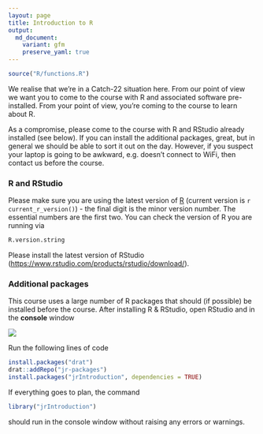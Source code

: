 ```yaml
---
layout: page
title: Introduction to R
output:
  md_document:
    variant: gfm
    preserve_yaml: true
---
```

```r
source("R/functions.R")
```

We realise that we're in a Catch-22 situation here. From our point of view we want you 
to come to the course with R and associated software pre-installed. From your point of view, you're
coming to the course to learn about R. 

As a compromise, please come to the course with R and RStudio already installed (see below). If you can install the additional packages, great, but in general we should be able to sort it out on the day. However,
if you suspect your laptop is going to be awkward, e.g. doesn't connect to WiFi, then 
contact us before the course.

### R and RStudio

Please make sure you are using the latest version of [R](https://cran.r-project.org/) (current version is `r current_r_version()`) - the final digit is the minor version number. The essential numbers are the first two. You can check the version of R you are running via

```r
R.version.string
```
Please install the latest version of RStudio (<https://www.rstudio.com/products/rstudio/download/>).

### Additional packages

This course uses a large number of R packages that should (if possible) be installed before the course. 
After installing R & RStudio, open RStudio and in the __console__ window

![](../graphics/rstudio.png)

Run the following lines of code

```r
install.packages("drat")
drat::addRepo("jr-packages")
install.packages("jrIntroduction", dependencies = TRUE)
```

If everything goes to plan, the command

```r
library("jrIntroduction")
```
should run in the console window without raising any errors or warnings.

